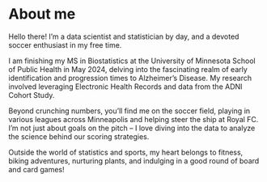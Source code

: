 # About me

Hello there! I'm a data scientist and statistician by day, and a devoted soccer enthusiast in my free time.

I am finishing my MS in Biostatistics at the University of Minnesota School of Public Health in May 2024, delving into the fascinating realm of early identification and progression times to Alzheimer's Disease. My research involved leveraging Electronic Health Records and data from the ADNI Cohort Study.

Beyond crunching numbers, you'll find me on the soccer field, playing in various leagues across Minneapolis and helping steer the ship at Royal FC. I'm not just about goals on the pitch – I love diving into the data to analyze the science behind our scoring strategies.

Outside the world of statistics and sports, my heart belongs to fitness, biking adventures, nurturing plants, and indulging in a good round of board and card games!